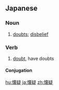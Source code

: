 {{also|懷疑}}
==Japanese==
{{ja-kanjitab|かい|ぎ|yomi=o}}

===Noun===
{{ja-noun|かいぎ|kyu=懷疑}}

# [[doubts]]; [[disbelief]]

===Verb===
{{ja-verb-suru|かいぎ|kyu=懷疑|tr=both}}

# [[doubt]], have doubts

====Conjugation====
{{ja-suru|かいぎ}}

[[hu:懐疑]]
[[ja:懐疑]]
[[zh:懐疑]]